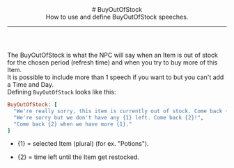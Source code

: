 <header>
  # BuyOutOfStock
  <br/>
  How to use and define BuyOutOfStock speeches.

  ---
</header>

The BuyOutOfStock is what the NPC will say when an Item is out of stock for the chosen period (refresh time) and when you try to buy more of this Item.
<br/>
It is possible to include more than 1 speech if you want to but you can't add a Time and Day.
<br/>
Defining `BuyOutOfStock` looks like this:
<br/>
```ruby
BuyOutOfStock: [
  "We're really sorry, this item is currently out of stock. Come back {2}!", 
  "We're sorry but we don't have any {1} left. Come back {2}!", 
  "Come back {2} when we have more {1}."
]
```
- \{1\} = selected Item (plural) (for ex. "Potions").

- \{2\} = time left until the Item get restocked.
<ImageWithCaption src="/images/documentation/poke-market/BuyOutOfStock 1.png" caption="BuyOutOfStock 1"/>
<ImageWithCaption src="/images/documentation/poke-market/BuyOutOfStock 2.png" caption="BuyOutOfStock 2"/>
<ImageWithCaption src="/images/documentation/poke-market/BuyOutOfStock 3.png" caption="BuyOutOfStock 3"/>